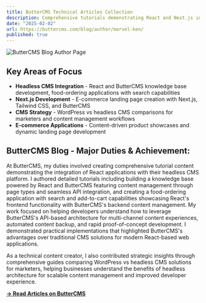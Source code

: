 ```yaml
---
title: ButterCMS Technical Articles Collection
description: Comprehensive tutorials demonstrating React and Next.js integration with ButterCMS headless CMS platform for modern web applications.
date: "2025-02-02"
url: https://buttercms.com/blog/author/marvel-ken/
published: true
---
```


![ButterCMS Blog Author Page](/buttercms.png)

## Key Areas of Focus
- **Headless CMS Integration** - React and ButterCMS knowledge base development, food-ordering applications with search capabilities
- **Next.js Development** - E-commerce landing page creation with Next.js, Tailwind CSS, and ButterCMS
- **CMS Strategy** - WordPress vs headless CMS comparisons for marketers and content management workflows
- **E-commerce Applications** - Content-driven product showcases and dynamic landing page development

## ButterCMS Blog - Major Duties & Achievement:
At ButterCMS, my duties involved creating comprehensive tutorial content demonstrating the integration of React applications with their headless CMS platform. I authored detailed tutorials including building a knowledge base powered by React and ButterCMS featuring content management through page types and seamless API integration, and creating a food-ordering application with search and add-to-cart capabilities showcasing React's frontend functionality with ButterCMS's backend content management. My work focused on helping developers understand how to leverage ButterCMS's API-based architecture for multi-channel content experiences, automated content backup, and rapid proof-of-concept development. I demonstrated practical implementations that highlighted ButterCMS's advantages over traditional CMS solutions for modern React-based web applications.

As a technical content creator, I also contributed strategic insights through comprehensive guides comparing WordPress vs headless CMS solutions for marketers, helping businesses understand the benefits of headless architecture for scalable content management and improved developer experience.

**[→ Read Articles on ButterCMS](https://buttercms.com/blog/author/marvel-ken/)**